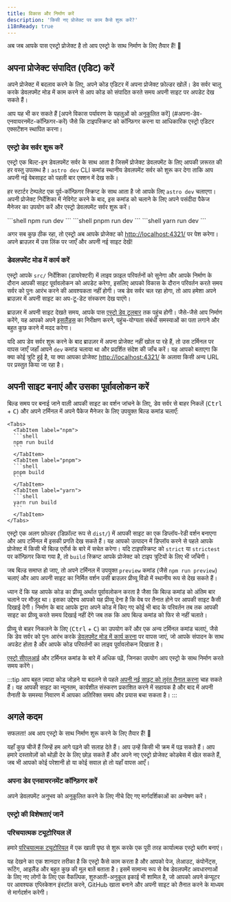 ```yaml
---
title: विकास और निर्माण करें
description: 'किसी नए प्रोजेक्ट पर काम कैसे शुरू करें?'
i18nReady: true
---
```


अब जब आपके पास एस्ट्रो प्रोजेक्ट है तो आप एस्ट्रो के साथ निर्माण के लिए तैयार हैं! 🚀

## अपना प्रोजेक्ट संपादित (एडिट) करें

अपने प्रोजेक्ट में बदलाव करने के लिए, अपने कोड एडिटर में अपना प्रोजेक्ट फ़ोल्डर खोलें। डेव सर्वर चालू करके डेवलपमेंट मोड में काम करने से आप कोड को संपादित करते समय अपनी साइट पर अपडेट देख सकते हैं।

आप यह भी कर सकते हैं [अपने विकास पर्यावरण के पहलुओं को अनुकूलित करें] (#अपना-डेव-एनवायरनमेंट-कॉन्फ़िगर-करें) जैसे कि टाइपस्क्रिप्ट को कॉन्फ़िगर करना या आधिकारिक एस्ट्रो एडिटर एक्सटेंशन स्थापित करना।

### एस्ट्रो डेव सर्वर शुरू करें

एस्ट्रो एक बिल्ट-इन डेवलपमेंट सर्वर के साथ आता है जिसमें प्रोजेक्ट डेवलपमेंट के लिए आपकी ज़रूरत की हर वस्तु उपलब्ध है। `astro dev` CLI कमांड स्थानीय डेवलपमेंट सर्वर को शुरू कर देगा ताकि आप अपनी नई वेबसाइट को पहली बार एक्शन में देख सकें।

हर स्टार्टर टेम्पलेट एक पूर्व-कॉन्फ़िगर स्क्रिप्ट के साथ आता है जो आपके लिए `astro dev` चलाएगा। अपनी प्रोजेक्ट निर्देशिका में नेविगेट करने के बाद, इस कमांड को चलाने के लिए अपने पसंदीदा पैकेज मैनेजर का उपयोग करें और एस्ट्रो डेवलपमेंट सर्वर शुरू करें।

<Tabs>
  <TabItem label="npm">
  ```shell
  npm run dev
  ```
  </TabItem>
  <TabItem label="pnpm">
  ```shell
  pnpm run dev
  ```
  </TabItem>
  <TabItem label="yarn">
  ```shell
  yarn run dev
  ```
  </TabItem>
</Tabs>


अगर सब कुछ ठीक रहा, तो एस्ट्रो अब आपके प्रोजेक्ट को [http://localhost:4321/](http://localhost:4321/) पर पेश करेगा। अपने ब्राउज़र में उस लिंक पर जाएँ और अपनी नई साइट देखें!

### डेवलपमेंट मोड में कार्य करें

एस्ट्रो आपके `src/` निर्देशिका (डायरेक्टरी) में लाइव फ़ाइल परिवर्तनों को सुनेगा और आपके निर्माण के दौरान आपकी साइट पूर्वावलोकन को अपडेट करेगा, इसलिए आपको विकास के दौरान परिवर्तन करते समय सर्वर को पुनः आरंभ करने की आवश्यकता नहीं होगी। जब डेव सर्वर चल रहा होगा, तो आप हमेशा अपने ब्राउज़र में अपनी साइट का अप-टू-डेट संस्करण देख पाएंगे।

ब्राउज़र में अपनी साइट देखते समय, आपके पास [एस्ट्रो डेव टूलबार](/hi/guides/dev-toolbar/) तक पहुंच होगी। जैसे-जैसे आप निर्माण करेंगे, यह आपको अपने [इसलैंड्स](/hi/concepts/islands/) का निरीक्षण करने, पहुंच-योग्यता संबंधी समस्याओं का पता लगाने और बहुत कुछ करने में मदद करेगा।

यदि आप डेव सर्वर शुरू करने के बाद ब्राउज़र में अपना प्रोजेक्ट नहीं खोल पा रहे हैं, तो उस टर्मिनल पर वापस जाएँ जहाँ आपने `dev` कमांड चलाया था और प्रदर्शित संदेश की जाँच करें। यह आपको बताएगा कि क्या कोई त्रुटि हुई है, या क्या आपका प्रोजेक्ट [http://localhost:4321/](http://localhost:4321/) के अलावा किसी अन्य URL पर प्रस्तुत किया जा रहा है।

## अपनी साइट बनाएं और उसका पूर्वावलोकन करें

बिल्ड समय पर बनाई जाने वाली आपकी साइट का वर्शन जांचने के लिए, डेव सर्वर से बाहर निकलें (<kbd>Ctrl</kbd> + <kbd>C</kbd>) और अपने टर्मिनल में अपने पैकेज मैनेजर के लिए उपयुक्त बिल्ड कमांड चलाएँ:

    <Tabs>
      <TabItem label="npm">
      ```shell
      npm run build
      ```
      </TabItem>
      <TabItem label="pnpm">
      ```shell
      pnpm build
      ```
      </TabItem>
      <TabItem label="yarn">
      ```shell
      yarn run build
      ```
      </TabItem>
    </Tabs>

एस्ट्रो एक अलग फ़ोल्डर (डिफ़ॉल्ट रूप से `dist/`) में आपकी साइट का एक डिप्लॉय-रेडी वर्शन बनाएगा और आप टर्मिनल में इसकी प्रगति देख सकते हैं। यह आपको उत्पादन में डिप्लॉय करने से पहले आपके प्रोजेक्ट में किसी भी बिल्ड एर्रोर्स के बारे में सचेत करेगा। यदि टाइपस्क्रिप्ट को `strict` या `strictest` पर कॉन्फ़िगर किया गया है, तो `build` स्क्रिप्ट आपके प्रोजेक्ट को टाइप त्रुटियों के लिए भी जाँचेगी।

जब बिल्ड समाप्त हो जाए, तो अपने टर्मिनल में उपयुक्त `preview` कमांड (जैसे `npm run preview`) चलाएं और आप अपनी साइट का निर्मित वर्शन उसी ब्राउज़र प्रीव्यू विंडो में स्थानीय रूप से देख सकते हैं।

ध्यान दें कि यह आपके कोड का प्रीव्यू अर्थात पूर्वावलोकन  करता है जैसा कि बिल्ड कमांड को अंतिम बार चलाने पर मौजूद था। इसका उद्देश्य आपको यह प्रीव्यू देना है कि वेब पर तैनात होने पर आपकी साइट कैसी दिखाई देगी। निर्माण के बाद आपके द्वारा अपने कोड में किए गए कोई भी बाद के परिवर्तन तब तक आपकी साइट का प्रीव्यू करते समय दिखाई नहीं देंगे जब तक कि आप बिल्ड कमांड को फिर से नहीं चलाते।

प्रीव्यू से बाहर निकलने के लिए (<kbd>Ctrl</kbd> + <kbd>C</kbd>) का उपयोग करें और एक अन्य टर्मिनल कमांड चलाएं, जैसे कि डेव सर्वर को पुनः आरंभ करके [डेवलपमेंट मोड में कार्य करना](#डेवलपमेंट-मोड-में-कार्य-करें) पर वापस जाएं, जो आपके संपादन के साथ अपडेट होता है और आपके कोड परिवर्तनों का लाइव पूर्वावलोकन दिखाता है।

<ReadMore>[एस्ट्रो सीएलआई](/hi/reference/cli-reference/) और टर्मिनल कमांड के बारे में अधिक पढ़ें, जिनका उपयोग आप एस्ट्रो के साथ निर्माण करते समय करेंगे।</ReadMore>

:::tip
आप बहुत ज़्यादा कोड जोड़ने या बदलने से पहले [अपनी नई साइट को तुरंत तैनात करना](/hi/guides/deploy/) चाह सकते हैं। यह आपकी साइट का न्यूनतम, कार्यशील संस्करण प्रकाशित करने में सहायक है और बाद में अपनी तैनाती के समस्या निवारण में आपका अतिरिक्त समय और प्रयास बचा सकता है।
:::

## अगले कदम

सफलता! अब आप एस्ट्रो के साथ निर्माण शुरू करने के लिए तैयार हैं! 🥳

यहाँ कुछ चीजें हैं जिन्हें हम आगे पढ़ने की सलाह देते हैं। आप उन्हें किसी भी क्रम में पढ़ सकते हैं। आप हमारे दस्तावेज़ों को थोड़ी देर के लिए छोड़ सकते हैं और अपने नए एस्ट्रो प्रोजेक्ट कोडबेस में खेल सकते हैं, जब भी आपको कोई परेशानी हो या कोई सवाल हो तो यहाँ वापस आएँ।

### अपना डेव एनवायरनमेंट कॉन्फ़िगर करें

अपने डेवलपमेंट अनुभव को अनुकूलित करने के लिए नीचे दिए गए मार्गदर्शिकाओं का अन्वेषण करें।

<CardGrid>
  <LinkCard
    title="एडिटर सेटअप"
    description="एस्ट्रो डेवलपर अनुभव को बेहतर बनाने और नई सुविधाओं को अनलॉक करने के लिए अपने कोड संपादक को अनुकूलित करें।"
    href="/hi/editor-setup/"
  />
  <LinkCard
    title="डेव टूलबार"
    description="डेव टूलबार की उपयोगी विशेषताओं का अन्वेषण करें."
    href="/hi/guides/dev-toolbar/"
  />
  <LinkCard
    title="टाइपस्क्रिप्ट कॉन्फ़िगरेशन"
    description="टाइप-चेकिंग, इंटेलिसेंस, आदि के लिए विकल्प कॉन्फ़िगर करें।"
    href="/hi/guides/typescript/"
  />
</CardGrid>

### एस्ट्रो की विशेषताएं जानें

<CardGrid>
  <LinkCard
    title="अपने कोडबेस को समझें"
    description="हमारी प्रोजेक्ट संरचना मार्गदर्शिका में एस्ट्रो की फ़ाइल संरचना के बारे में जानें।"
    href="/hi/basics/project-structure/"
  />
  <LinkCard
    title="कंटेंट कलेक्शन बनाएँ"
    description="अपनी नई साइट पर फ्रंटमैटर सत्यापन और स्वचालित प्रकार-सुरक्षा के साथ कंटेंट जोड़ें।"
    href="/hi/guides/content-collections/"
  />
    <LinkCard
    title="व्यू संक्रमण जोड़ें"
    description="निर्बाध पृष्ठ संक्रमण और एनिमेशन बनाएं."
    href="/hi/guides/view-transitions/"
  />
  <LinkCard
    title="आइलैंड के बारे में जानें"
    description="ास्त्रो के द्वीप वास्तुकला के बारे में पढ़ें।"
    href="/hi/concepts/islands/"
  />
</CardGrid>

### परिचयात्मक ट्यूटोरियल लें

हमारे [परिचयात्मक ट्यूटोरियल](/hi/tutorial/0-introduction/) में एक खाली पृष्ठ से शुरू करके एक पूरी तरह कार्यात्मक एस्ट्रो ब्लॉग बनाएं।

यह देखने का एक शानदार तरीका है कि एस्ट्रो कैसे काम करता है और आपको पेज, लेआउट, कंपोनेंट्स, रूटिंग, आइलैंड और बहुत कुछ की मूल बातें बताता है। इसमें सामान्य रूप से वेब डेवलपमेंट अवधारणाओं के लिए नए लोगों के लिए एक वैकल्पिक, शुरुआती-अनुकूल इकाई भी शामिल है, जो आपको अपने कंप्यूटर पर आवश्यक एप्लिकेशन इंस्टॉल करने, GitHub खाता बनाने और अपनी साइट को तैनात करने के माध्यम से मार्गदर्शन करेगी।
